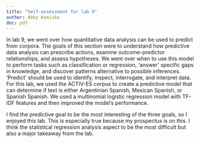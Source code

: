 ```yaml
---
title: "Self-assessment for lab 9"
author: Abby Komiske
doc: pdf
---
```


<!--
2024-04-29: Nice summary. I'm glad this was interesting to you, it is to me too!
-->

In lab 9, we went over how quantitative data analysis can be used to predict from corpora. The goals of this section were to understand how predictive data analysis can prescribe actions, examine outcome-predictor relationships, and assess hypotheses. We went over when to use this model to perform tasks such as classification or regression, ‘answer’ specific gaps in knowledge, and discover patterns alternative to possible inferences. ‘Predict’ should be used to identify, inspect, interrogate, and interpret data. For this lab, we used the ACTIV-ES corpus to create a predictive model that can determine if text is either Argentinian Spanish, Mexican Spanish, or Spanish Spanish. We used a multinomial logistic regression model with TF-IDF features and then improved the model's performance.

I find the predictive goal to be the most interesting of the three goals, so I enjoyed this lab. This is especially true because my prospectus is on this. I think the statistical regression analysis aspect to be the most difficult but also a major takeaway from the lab.
